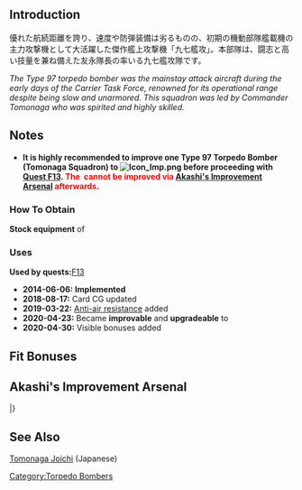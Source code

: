 {{EquipmentInfo|93}}

==Introduction==
優れた航続距離を誇り、速度や防弾装備は劣るものの、初期の機動部隊艦載機の主力攻撃機として大活躍した傑作艦上攻撃機「九七艦攻」。本部隊は、闘志と高い技量を兼ね備えた友永隊長の率いる九七艦攻隊です。

''The Type 97 torpedo bomber was the mainstay attack aircraft during the early days of the Carrier Task Force, renowned for its operational range despite being slow and unarmored. This squadron was led by Commander Tomonaga who was spirited and highly skilled.''

==Notes==
* '''It is highly recommended to improve one Type 97 Torpedo Bomber (Tomonaga Squadron) to [[File:Icon Imp.png]] before proceeding with [[Quests#F13|Quest F13]]. <font color="red">The {{EquipmentLink|Tenzan Model 12 (Tomonaga Squadron)}} cannot be improved via [[Akashi's Improvement Arsenal]] afterwards.</font>'''
<div class="mw-collapsible"><h3>How To Obtain</h3>
<div class="mw-collapsible-content">
'''Stock equipment''' of {{Ship/Link|Hiryuu Kai Ni}}

</div></div>

<div class="mw-collapsible"><h3>Uses</h3>
<div class="mw-collapsible-content">
'''Used by quests: '''[[Quests#F13|F13]]

</div></div>


<div class="mw-collapsible><h3>Updates History</h3>
<div class="mw-collapsible-content>
* '''2014-06-06:''' '''Implemented'''
* '''2018-08-17:''' Card CG updated
* '''2019-03-22:''' [[Anti-Air Fire#Shoot Down Resistance|Anti-air resistance]] added
* '''2020-04-23:''' Became '''improvable''' and '''upgradeable''' to {{Equipment/Link|Tenzan Model 12 (Tomonaga Squadron)}}
* '''2020-04-30:''' Visible bonuses added
</div></div>

==Fit Bonuses==
{{:Type 97 Torpedo Bomber (Tomonaga Squadron)/Bonuses}}

== Akashi's Improvement Arsenal ==
{{AkashiWorkshop}}
{{AkashiWorkshopLine
| Name = {{PAGENAME}}
| ItemType = BluePlane
| Fuel = 220
| Ammo = 330
| Steel = 0
| Baux = 360
|Mats0-5 = 5/6
|Mats6-9 = 6/8
|Mats10 = 18/24
|Screws0-5 = 4/5
|Screws6-9 = 6/7
|Screws10 = 6/14
|EquipConsume0-5 = 2x{{BluePlane|Type 97 Torpedo Bomber}}
|EquipConsume6-9 = 2x{{BluePlane|Tenzan}}
|EquipConsume10 = 3x{{BluePlane|Tenzan}}<br>1x{{AvMat}}<br>2x{{SCM}}
| Sun = H
| Thu = H
| Fri = H
| Sat = H
| 2ndShip = [[Hiryuu#Second Upgrade|Hiryuu Kai Ni]]
| Notes =  Upgrades to [[Tenzan Model 12 (Tomonaga Squadron)]].
}}
|}

==See Also==
[https://ja.wikipedia.org/wiki/%E5%8F%8B%E6%B0%B8%E4%B8%88%E5%B8%82 Tomonaga Joichi] (Japanese)
{{Equipmentlist}}
[[Category:Torpedo Bombers]]